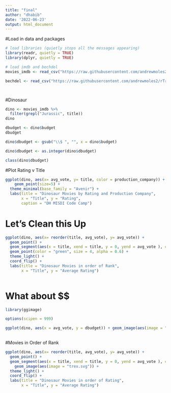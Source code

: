 ```yaml
---
title: "final"
author: "dhabib"
date: '2022-06-23'
output: html_document
---
```


#Load in data and packages
```r
# load libraries (quietly stops all the messages appearing)
library(readr, quietly = TRUE)
library(dplyr, quietly = TRUE)

# load imdb and bechdel
movies_imdb <- read_csv("https://raw.githubusercontent.com/andrewmoles2/rTrainIntroduction/main/r-data-wrangling-1/data/IMDb%20movies.csv")

bechdel <- read_csv("https://raw.githubusercontent.com/andrewmoles2/rTrainIntroduction/main/r-data-wrangling-1/data/raw_bechdel.csv")
```

```r
```

```r

```
#Dinosaur

```r
dino <- movies_imdb %>%
  filter(grepl("Jurassic", title)) 
dino

dbudget <- dino$budget
dbudget

dino$dbudget <- gsub("\\$ ", "", x = dino$budget)

dino$dbudget <- as.integer(dino$dbudget)

class(dino$dbudget)
```
#Plot Rating v Title
```r
ggplot(dino, aes(x= avg_vote, y= title, color = production_company)) + 
    geom_point(size=5) +
  theme_minimal(base_family = "Avenir") +
  labs(title = "Dinosaur Movies by Rating and Production Company",
       x = "Title", y = "Rating",
       caption = "DH MISDI Code Camp")
```
# Let's Clean this Up
```r
ggplot(dino, aes(x= reorder(title, avg_vote), y= avg_vote)) +
  geom_point() +
  geom_segment(aes(x = title, xend = title, y = 0, yend = avg_vote ), color = "green") +
  geom_point(color = "green", size = 4, alpha = 0.6) +
  theme_light() +
  coord_flip() +
  labs(title = "Dinosaur Movies in order of Rank",
       x = "Title", y = "Average Rating")
  
```
# What about $$
```r
library(ggimage)

options(scipen = 999)

ggplot(dino, aes(x = avg_vote, y = dbudget)) + geom_image(aes(image = "diplo.svg")) + labs(title = "Budget v Rating", x = "Average Rating", y = "Budget", caption = "Danielle Habib, MISDI Code Camp") 
  
```
#Movies in Order of Rank
```r
ggplot(dino, aes(x= reorder(title, avg_vote), y= avg_vote)) +
  geom_point() +
  geom_segment(aes(x = title, xend = title, y = 0, yend = avg_vote ), color = "green") +
    geom_image(aes(image = "trex.svg")) +
  theme_light() +
  coord_flip() +
  labs(title = "Dinosaur Movies in order of Rating",
       x = "Title", y = "Average Rating")
```



